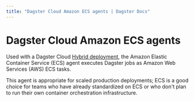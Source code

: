 ```yaml
---
title: "Dagster Cloud Amazon ECS agents | Dagster Docs"
---
```


# Dagster Cloud Amazon ECS agents

Used with a Dagster Cloud [Hybrid deployment](/dagster-cloud/deployment/hybrid), the Amazon Elastic Container Service (ECS) agent executes Dagster jobs as Amazon Web Services (AWS) ECS tasks.

This agent is appropriate for scaled production deployments; ECS is a good choice for teams who have already standardized on ECS or who don't plan to run their own container orchestration infrastructure.

<ArticleList>
  <ArticleListItem
    title="Creating an Amazon ECS agent in a new VPC (Recommended)"
    href="/dagster-cloud/deployment/agents/amazon-ecs/creating-ecs-agent-new-vpc"
  ></ArticleListItem>
  <ArticleListItem
    title="Creating an Amazon ECS agent in an existing VPC"
    href="dagster-cloud/deployment/agents/amazon-ecs/creating-ecs-agent-existing-vpc"
  ></ArticleListItem>
  <ArticleListItem
    title="Manually provisioning an Amazon ECS agent (Advanced)"
    href="/dagster-cloud/deployment/agents/amazon-ecs/manually-provisioning-ecs-agent"
  ></ArticleListItem>
  <ArticleListItem
    title="Amazon ECS agent configuration reference"
    href="/dagster-cloud/deployment/agents/amazon-ecs/configuration-reference"
  ></ArticleListItem>
  <ArticleListItem
    title="Upgrading CloudFormation for Amazon ECS"
    href="/dagster-cloud/deployment/agents/amazon-ecs/upgrading-cloudformation-template"
  ></ArticleListItem>
</ArticleList>
